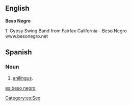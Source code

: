 ==English==


'''Beso Negro'''

1. Gypsy Swing Band from Fairfax California - Beso Negro www.besonegro.net


==Spanish==
===Noun===
{{es-noun-m|pl=besos negros}}

# [[anilingus]].

[[Category:es:Sex]]

[[es:beso negro]]